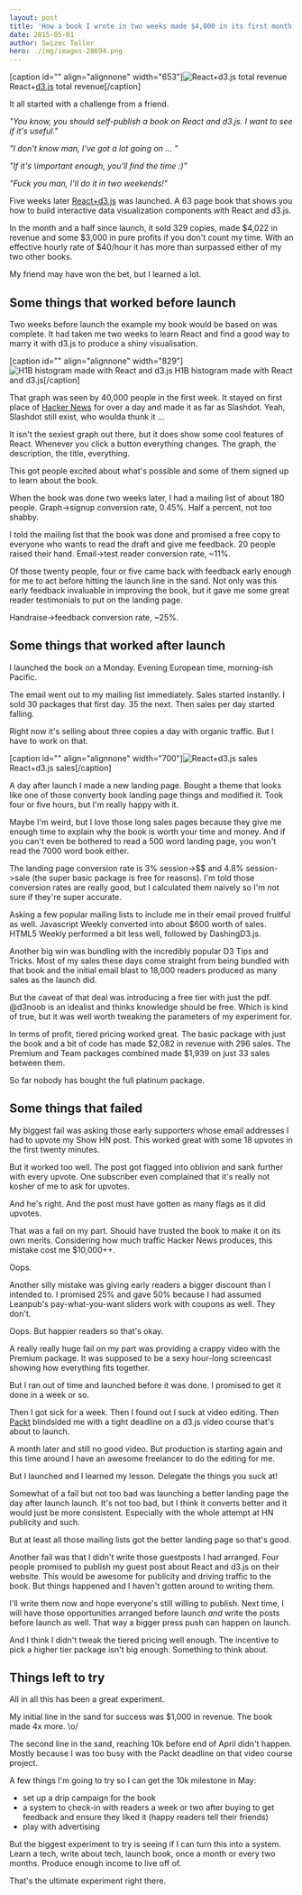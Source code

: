 ```yaml
---
layout: post
title: 'How a book I wrote in two weeks made $4,000 in its first month'
date: 2015-05-01
author: Swizec Teller
hero: ./img/images-28694.png
---
```

\[caption id="" align="alignnone" width="653"]![React+d3.js total revenue](./img/images-28694.png "React+d3.js total revenue") React+[d3.js](http://protovis.org/ "D3.js") total revenue\[/caption]



It all started with a challenge from a friend.



_"You know, you should self-publish a book on React and d3.js. I want to see if it's useful."_



_"I don't know man, I've got a lot going on ... "_



_"If it's \\important enough, you'll find the time :)"_



_"Fuck you man, I'll do it in two weekends!"_



Five weeks later [React+d3.js](http://swizec.com/reactd3js) was launched. A 63 page book that shows you how to build interactive data visualization components with React and d3.js.



In the month and a half since launch, it sold 329 copies, made $4,022 in revenue and some $3,000 in pure profits if you don't count my time. With an effective hourly rate of $40/hour it has more than surpassed either of my two other books.



My friend may have won the bet, but I learned a lot.

## Some things that worked before launch

Two weeks before launch the example my book would be based on was complete. It had taken me two weeks to learn React and find a good way to marry it with d3.js to produce a shiny visualisation.



\[caption id="" align="alignnone" width="829"]![H1B histogram made with React and d3.js](./img/images-28692.png "H1B histogram made with React and d3.js") H1B histogram made with React and d3.js\[/caption]



That graph was seen by 40,000 people in the first week. It stayed on first place of [Hacker News](http://news.ycombinator.com/ "Hacker News") for over a day and made it as far as Slashdot. Yeah, Slashdot still exist, who woulda thunk it ...



It isn't the sexiest graph out there, but it does show some cool features of React. Whenever you click a button everything changes. The graph, the description, the title, everything.



This got people excited about what's possible and some of them signed up to learn about the book.



When the book was done two weeks later, I had a mailing list of about 180 people. Graph->signup conversion rate, 0.45%. Half a percent, not _too_ shabby.



I told the mailing list that the book was done and promised a free copy to everyone who wants to read the draft and give me feedback. 20 people raised their hand. Email->test reader conversion rate, ~11%.



Of those twenty people, four or five came back with feedback early enough for me to act before hitting the launch line in the sand. Not only was this early feedback invaluable in improving the book, but it gave me some great reader testimonials to put on the landing page.



Handraise->feedback conversion rate, ~25%.

## Some things that worked after launch

I launched the book on a Monday. Evening European time, morning-ish Pacific.



The email went out to my mailing list immediately. Sales started instantly. I sold 30 packages that first day. 35 the next. Then sales per day started falling.



Right now it's selling about three copies a day with organic traffic. But I have to work on that.



\[caption id="" align="alignnone" width="700"]![React+d3.js sales](./img/images-28696.png "React+d3.js sales") React+d3.js sales\[/caption]



A day after launch I made a new landing page. Bought a theme that looks like one of those converty book landing page things and modified it. Took four or five hours, but I'm really happy with it.



Maybe I'm weird, but I love those long sales pages because they give me enough time to explain why the book is worth your time and money. And if you can't even be bothered to read a 500 word landing page, you won't read the 7000 word book either.



The landing page conversion rate is 3% session->$$ and 4.8% session->sale (the super basic package is free for reasons). I'm told those conversion rates are really good, but I calculated them naively so I'm not sure if they're super accurate.



Asking a few popular mailing lists to include me in their email proved fruitful as well. Javascript Weekly converted into about $600 worth of sales. HTML5 Weekly performed a bit less well, followed by DashingD3.js.



Another big win was bundling with the incredibly popular D3 Tips and Tricks. Most of my sales these days come straight from being bundled with that book and the initial email blast to 18,000 readers produced as many sales as the launch did.



But the caveat of that deal was introducing a free tier with just the pdf. @d3noob is an idealist and thinks knowledge should be free. Which is kind of true, but it was well worth tweaking the parameters of my experiment for.



In terms of profit, tiered pricing worked great. The basic package with just the book and a bit of code has made $2,082 in revenue with 296 sales. The Premium and Team packages combined made $1,939 on just 33 sales between them.



So far nobody has bought the full platinum package.

## Some things that failed

My biggest fail was asking those early supporters whose email addresses I had to upvote my Show HN post. This worked great with some 18 upvotes in the first twenty minutes.



But it worked too well. The post got flagged into oblivion and sank further with every upvote. One subscriber even complained that it's really not kosher of me to ask for upvotes.



And he's right. And the post must have gotten as many flags as it did upvotes.



That was a fail on my part. Should have trusted the book to make it on its own merits. Considering how much traffic Hacker News produces, this mistake cost me $10,000++.



Oops.



Another silly mistake was giving early readers a bigger discount than I intended to. I promised 25% and gave 50% because I had assumed Leanpub's pay-what-you-want sliders work with coupons as well. They don't.



Oops. But happier readers so that's okay.



A really really huge fail on my part was providing a crappy video with the Premium package. It was supposed to be a sexy hour-long screencast showing how everything fits together.



But I ran out of time and launched before it was done. I promised to get it done in a week or so.



Then I got sick for a week. Then I found out I suck at video editing. Then [Packt](http://www.packtpub.com "Packt") blindsided me with a tight deadline on a d3.js video course that's about to launch.



A month later and still no good video. But production is starting again and this time around I have an awesome freelancer to do the editing for me.



But I launched and I learned my lesson. Delegate the things you suck at!



Somewhat of a fail but not too bad was launching a better landing page the day after launch launch. It's not too bad, but I think it converts better and it would just be more consistent. Especially with the whole attempt at HN publicity and such.



But at least all those mailing lists got the better landing page so that's good.



Another fail was that I didn't write those guestposts I had arranged. Four people promised to publish my guest post about React and d3.js on their website. This would be awesome for publicity and driving traffic to the book. But things happened and I haven't gotten around to writing them.



I'll write them now and hope everyone's still willing to publish. Next time, I will have those opportunities arranged before launch _and_ write the posts before launch as well. That way a bigger press push can happen on launch.



And I think I didn't tweak the tiered pricing well enough. The incentive to pick a higher tier package isn't big enough. Something to think about.

## Things left to try

All in all this has been a great experiment.



My initial line in the sand for success was $1,000 in revenue. The book made 4x more. \\o/



The second line in the sand, reaching 10k before end of April didn't happen. Mostly because I was too busy with the Packt deadline on that video course project.



A few things I'm going to try so I can get the 10k milestone in May:

- set up a drip campaign for the book
- a system to check-in with readers a week or two after buying to get feedback and ensure they liked it (happy readers tell their friends)
- play with advertising

But the biggest experiment to try is seeing if I can turn this into a system. Learn a tech, write about tech, launch book, once a month or every two months. Produce enough income to live off of.



That's the ultimate experiment right there.
